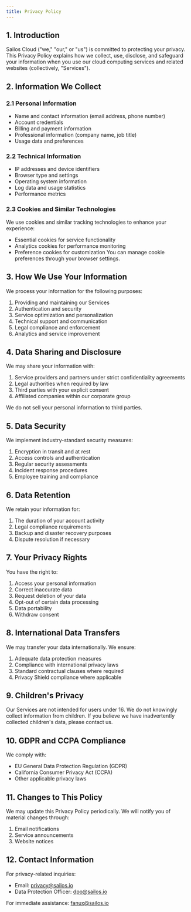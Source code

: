 ```yaml
---
title: Privacy Policy
---
```


## 1. Introduction

Sailos Cloud ("we," "our," or "us") is committed to protecting your privacy. This Privacy Policy explains how we collect, use, disclose, and safeguard your information when you use our cloud computing services and related websites (collectively, "Services").

## 2. Information We Collect

### 2.1 Personal Information
- Name and contact information (email address, phone number)
- Account credentials
- Billing and payment information
- Professional information (company name, job title)
- Usage data and preferences

### 2.2 Technical Information
- IP addresses and device identifiers
- Browser type and settings
- Operating system information
- Log data and usage statistics
- Performance metrics

### 2.3 Cookies and Similar Technologies
We use cookies and similar tracking technologies to enhance your experience:
- Essential cookies for service functionality
- Analytics cookies for performance monitoring
- Preference cookies for customization
You can manage cookie preferences through your browser settings.

## 3. How We Use Your Information

We process your information for the following purposes:
1. Providing and maintaining our Services
2. Authentication and security
3. Service optimization and personalization
4. Technical support and communication
5. Legal compliance and enforcement
6. Analytics and service improvement

## 4. Data Sharing and Disclosure

We may share your information with:
1. Service providers and partners under strict confidentiality agreements
2. Legal authorities when required by law
3. Third parties with your explicit consent
4. Affiliated companies within our corporate group

We do not sell your personal information to third parties.

## 5. Data Security

We implement industry-standard security measures:
1. Encryption in transit and at rest
2. Access controls and authentication
3. Regular security assessments
4. Incident response procedures
5. Employee training and compliance

## 6. Data Retention

We retain your information for:
1. The duration of your account activity
2. Legal compliance requirements
3. Backup and disaster recovery purposes
4. Dispute resolution if necessary

## 7. Your Privacy Rights

You have the right to:
1. Access your personal information
2. Correct inaccurate data
3. Request deletion of your data
4. Opt-out of certain data processing
5. Data portability
6. Withdraw consent

## 8. International Data Transfers

We may transfer your data internationally. We ensure:
1. Adequate data protection measures
2. Compliance with international privacy laws
3. Standard contractual clauses where required
4. Privacy Shield compliance where applicable

## 9. Children's Privacy

Our Services are not intended for users under 16. We do not knowingly collect information from children. If you believe we have inadvertently collected children's data, please contact us.

## 10. GDPR and CCPA Compliance

We comply with:
- EU General Data Protection Regulation (GDPR)
- California Consumer Privacy Act (CCPA)
- Other applicable privacy laws

## 11. Changes to This Policy

We may update this Privacy Policy periodically. We will notify you of material changes through:
1. Email notifications
2. Service announcements
3. Website notices

## 12. Contact Information

For privacy-related inquiries:
- Email: privacy@sailos.io
- Data Protection Officer: dpo@sailos.io

For immediate assistance: fanux@sailos.io